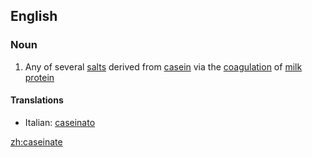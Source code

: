 ==English==

===Noun===
{{en-noun}}

# Any of several [[salt]]s derived from [[casein]] via the [[coagulation]] of [[milk]] [[protein]]

====Translations====
{{trans-top|any of several salts derived from casein}}
* Italian: [[caseinato]] {{m}}
{{trans-mid}}
{{trans-bottom}}

[[zh:caseinate]]